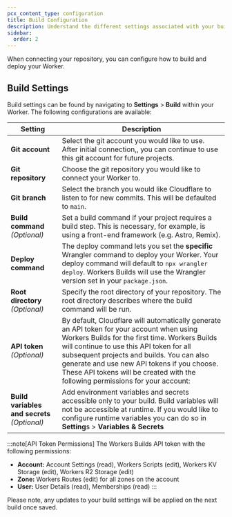 ```yaml
---
pcx_content_type: configuration
title: Build Configuration
description: Understand the different settings associated with your build.
sidebar:
  order: 2
---
```


When connecting your repository, you can configure how to build and deploy your Worker. 

## Build Settings

Build settings can be found by navigating to **Settings** > **Build** within your Worker. The following configurations are available: 

| Setting                                      | Description                                                                                                                                                                                                                                                                                                                                                             |
| -------------------------------------------- | ----------------------------------------------------------------------------------------------------------------------------------------------------------------------------------------------------------------------------------------------------------------------------------------------------------------------------------------------------------------------- |
| **Git account**                              | Select the git account you would like to use. After initial connection,, you can continue to use this git account for future projects.                                                                                                                                                                                                                                  |
| **Git repository**                           | Choose the git repository you would like to connect your Worker to.                                                                                                                                                                                                                                                                                                     |
| **Git branch**                               | Select the branch you would like Cloudflare to listen to for new commits. This will be defaulted to `main`.                                                                                                                                                                                                                                                             |
| **Build command** _(Optional)_               | Set a build command if your project requires a build step. This is necessary, for example, is using a front-end framework (e.g. Astro, Remix).                                                                                                                                                                                                                          |
| **Deploy command**                           | The deploy command lets you set the **specific** Wrangler command to deploy your Worker. Your deploy command will default to `npx wrangler deploy`. Workers Builds will use the Wrangler version set in your `package.json`.                                                                                                                                            |
| **Root directory** _(Optional)_              | Specify the root directory of your repository. The root directory describes where the build command will be run.                                                                                                                                                                                                                                                        |
| **API token** _(Optional)_                   | By default, Cloudflare will automatically generate an API token for your account when using Workers Builds for the first time. Workers Builds will continue to use this API token for all subsequent projects and builds. You can also generate and use new API tokens if you choose. These API tokens will be created with the following permissions for your account: |
| **Build variables and secrets** _(Optional)_ | Add environment variables and secrets accessible only to your build. Build variables will not be accessible at runtime. If you would like to configure runtime variables you can do so in **Setting**s > **Variables & Secrets**                                                                                                                                        |

:::note[API Token Permissions]
The Workers Builds API token with the following permissions: 
- **Account:** Account Settings (read), Workers Scripts (edit), Workers KV Storage (edit), Workers R2 Storage (edit)
- **Zone:** Workers Routes (edit) for all zones on the account
- **User:** User Details (read), Memberships (read)
:::

Please note, any updates to your build settings will be applied on the next build once saved. 
